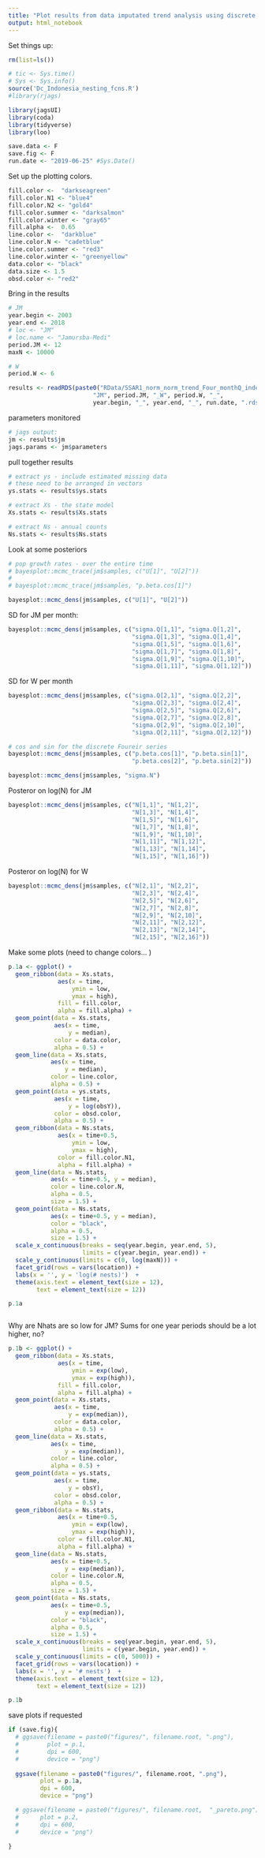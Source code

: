 ```yaml
---
title: "Plot results from data imputated trend analysis using discrete Fourier series with montly Qs and independent Us and Qs for the two locations."
output: html_notebook
---
```


Set things up:

```r
rm(list=ls())

# tic <- Sys.time()
# Sys <- Sys.info()
source('Dc_Indonesia_nesting_fcns.R')
#library(rjags)

library(jagsUI)
library(coda)
library(tidyverse)
library(loo)

save.data <- F
save.fig <- F
run.date <- "2019-06-25" #Sys.Date()

```

Set up the plotting colors.
```r

fill.color <-  "darkseagreen"
fill.color.N1 <- "blue4"
fill.color.N2 <- "gold4"
fill.color.summer <- "darksalmon"
fill.color.winter <- "gray65"
fill.alpha <-  0.65
line.color <-  "darkblue"
line.color.N <- "cadetblue"
line.color.summer <- "red3"
line.color.winter <- "greenyellow"
data.color <- "black"
data.size <- 1.5
obsd.color <- "red2"

```


Bring in the results

```r
# JM
year.begin <- 2003
year.end <- 2018
# loc <- "JM"
# loc.name <- "Jamursba-Medi"
period.JM <- 12
maxN <- 10000

# W
period.W <- 6

results <- readRDS(paste0("RData/SSAR1_norm_norm_trend_Four_monthQ_independentUQs_",
                        "JM", period.JM, "_W", period.W, "_",
                        year.begin, "_", year.end, "_", run.date, ".rds"))
```



parameters monitored
```r
# jags output:
jm <- results$jm
jags.params <- jm$parameters

```


pull together results
```r
# extract ys - include estimated missing data
# these need to be arranged in vectors
ys.stats <- results$ys.stats

# extract Xs - the state model
Xs.stats <- results$Xs.stats

# extract Ns - annual counts
Ns.stats <- results$Ns.stats
```


Look at some posteriors
```r
# pop growth rates - over the entire time
# bayesplot::mcmc_trace(jm$samples, c("U[1]", "U[2]"))
# 
# bayesplot::mcmc_trace(jm$samples, "p.beta.cos[1]")

bayesplot::mcmc_dens(jm$samples, c("U[1]", "U[2]"))

```

SD for JM per month:
```r
bayesplot::mcmc_dens(jm$samples, c("sigma.Q[1,1]", "sigma.Q[1,2]",
                                   "sigma.Q[1,3]", "sigma.Q[1,4]",
                                   "sigma.Q[1,5]", "sigma.Q[1,6]",
                                   "sigma.Q[1,7]", "sigma.Q[1,8]",
                                   "sigma.Q[1,9]", "sigma.Q[1,10]",
                                   "sigma.Q[1,11]", "sigma.Q[1,12]"))


```

SD for W per month
```r
bayesplot::mcmc_dens(jm$samples, c("sigma.Q[2,1]", "sigma.Q[2,2]",
                                   "sigma.Q[2,3]", "sigma.Q[2,4]",
                                   "sigma.Q[2,5]", "sigma.Q[2,6]",
                                   "sigma.Q[2,7]", "sigma.Q[2,8]",
                                   "sigma.Q[2,9]", "sigma.Q[2,10]",
                                   "sigma.Q[2,11]", "sigma.Q[2,12]"))

```


```r
# cos and sin for the discrete Foureir series 
bayesplot::mcmc_dens(jm$samples, c("p.beta.cos[1]", "p.beta.sin[1]",
                                   "p.beta.cos[2]", "p.beta.sin[2]"))


```

```r
bayesplot::mcmc_dens(jm$samples, "sigma.N")

```

Posteror on log(N) for JM
```r
bayesplot::mcmc_dens(jm$samples, c("N[1,1]", "N[1,2]",
                                   "N[1,3]", "N[1,4]",
                                   "N[1,5]", "N[1,6]",
                                   "N[1,7]", "N[1,8]",
                                   "N[1,9]", "N[1,10]",
                                   "N[1,11]", "N[1,12]",
                                   "N[1,13]", "N[1,14]",
                                   "N[1,15]", "N[1,16]"))


```

Posteror on log(N) for W
```r
bayesplot::mcmc_dens(jm$samples, c("N[2,1]", "N[2,2]",
                                   "N[2,3]", "N[2,4]",
                                   "N[2,5]", "N[2,6]",
                                   "N[2,7]", "N[2,8]",
                                   "N[2,9]", "N[2,10]",
                                   "N[2,11]", "N[2,12]",
                                   "N[2,13]", "N[2,14]",
                                   "N[2,15]", "N[2,16]"))


```

Make some plots (need to change colors... )

```r

p.1a <- ggplot() +
  geom_ribbon(data = Xs.stats,
              aes(x = time, 
                  ymin = low, 
                  ymax = high),
              fill = fill.color,
              alpha = fill.alpha) + 
  geom_point(data = Xs.stats,
             aes(x = time, 
                 y = median),
             color = data.color,
             alpha = 0.5) +
  geom_line(data = Xs.stats,
            aes(x = time, 
                y = median),
            color = line.color,
            alpha = 0.5) +
  geom_point(data = ys.stats,
             aes(x = time, 
                 y = log(obsY)),
             color = obsd.color,
             alpha = 0.5) + 
  geom_ribbon(data = Ns.stats,
              aes(x = time+0.5, 
                  ymin = low,
                  ymax = high),
              color = fill.color.N1,
              alpha = fill.alpha) + 
  geom_line(data = Ns.stats,
            aes(x = time+0.5, y = median),
            color = line.color.N,
            alpha = 0.5,
            size = 1.5) + 
  geom_point(data = Ns.stats,
            aes(x = time+0.5, y = median),
            color = "black",
            alpha = 0.5,
            size = 1.5) + 
  scale_x_continuous(breaks = seq(year.begin, year.end, 5),
                     limits = c(year.begin, year.end)) +
  scale_y_continuous(limits = c(0, log(maxN))) + 
  facet_grid(rows = vars(location)) + 
  labs(x = '', y = 'log(# nests)')  +
  theme(axis.text = element_text(size = 12),
        text = element_text(size = 12))

p.1a



```

Why are Nhats are so low for JM? Sums for one year periods should be a lot higher, no?

```r
p.1b <- ggplot() +
  geom_ribbon(data = Xs.stats,
              aes(x = time, 
                  ymin = exp(low), 
                  ymax = exp(high)),
              fill = fill.color,
              alpha = fill.alpha) + 
  geom_point(data = Xs.stats,
             aes(x = time, 
                 y = exp(median)),
             color = data.color,
             alpha = 0.5) +
  geom_line(data = Xs.stats,
            aes(x = time, 
                y = exp(median)),
            color = line.color,
            alpha = 0.5) +
  geom_point(data = ys.stats,
             aes(x = time, 
                 y = obsY),
             color = obsd.color,
             alpha = 0.5) + 
  geom_ribbon(data = Ns.stats,
              aes(x = time+0.5, 
                  ymin = exp(low),
                  ymax = exp(high)),
              color = fill.color.N1,
              alpha = fill.alpha) + 
  geom_line(data = Ns.stats,
            aes(x = time+0.5, 
                y = exp(median)),
            color = line.color.N,
            alpha = 0.5,
            size = 1.5) + 
  geom_point(data = Ns.stats,
            aes(x = time+0.5, 
                y = exp(median)),
            color = "black",
            alpha = 0.5,
            size = 1.5) + 
  scale_x_continuous(breaks = seq(year.begin, year.end, 5),
                     limits = c(year.begin, year.end)) +
  scale_y_continuous(limits = c(0, 5000)) + 
  facet_grid(rows = vars(location)) + 
  labs(x = '', y = '# nests')  +
  theme(axis.text = element_text(size = 12),
        text = element_text(size = 12))

p.1b

```

save plots if requested

```r
if (save.fig){
  # ggsave(filename = paste0("figures/", filename.root, ".png"),
  #        plot = p.1,
  #        dpi = 600,
  #        device = "png")
  
  ggsave(filename = paste0("figures/", filename.root, ".png"),
         plot = p.1a,
         dpi = 600,
         device = "png")

  # ggsave(filename = paste0("figures/", filename.root,  "_pareto.png"),
  #      plot = p.2,
  #      dpi = 600,
  #      device = "png")
  
}

```

